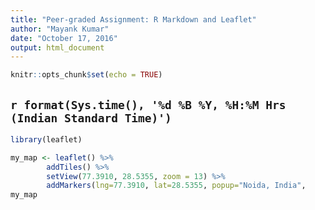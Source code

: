 ---
title: "Peer-graded Assignment: R Markdown and Leaflet"
author: "Mayank Kumar"
date: "October 17, 2016"
output: html_document
---

```{r setup, include=FALSE}
knitr::opts_chunk$set(echo = TRUE)
```

## `r format(Sys.time(), '%d %B %Y, %H:%M Hrs (Indian Standard Time)')`

```{r, echo = FALSE}
library(leaflet)

my_map <- leaflet() %>%
        addTiles() %>%
        setView(77.3910, 28.5355, zoom = 13) %>%
        addMarkers(lng=77.3910, lat=28.5355, popup="Noida, India",                   markerOptions(riseOnHover = TRUE,riseOffset = 250))
my_map
```




